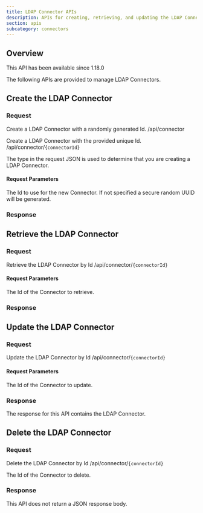 ```yaml
---
title: LDAP Connector APIs
description: APIs for creating, retrieving, and updating the LDAP Connector
section: apis
subcategory: connectors
---
```


## Overview

<Aside type="version">
This API has been available since 1.18.0
</Aside>

The following APIs are provided to manage LDAP Connectors.

## Create the LDAP Connector

### Request

<APIAuthentication icon="lock">Create a LDAP Connector with a randomly generated Id.</APIAuthentication>
<APIURI method="POST">/api/connector</APIURI>

<APIAuthentication icon="lock">Create a LDAP Connector with the provided unique Id.</APIAuthentication>
<APIURI method="POST">/api/connector/`{connectorId}`</APIURI>

The <InlineField>type</InlineField> in the request JSON is used to determine that you are creating a LDAP Connector.

#### Request Parameters

<APIBlock>
  <APIField name="connectorId" type="UUID" optional defaults="secure random UUID">
    The Id to use for the new Connector. If not specified a secure random UUID will be generated.
  </APIField>
</APIBlock>

<LdapRequestBody />

### Response

<StandardPostResponseCodes never_search_error />

<LdapResponseBody />

## Retrieve the LDAP Connector

### Request

<APIAuthentication icon="lock">Retrieve the LDAP Connector by Id</APIAuthentication>
<APIURI method="GET">/api/connector/`{connectorId}`</APIURI>

#### Request Parameters

<APIBlock>
  <APIField name="connectorId" type="UUID" required>
    The Id of the Connector to retrieve.
  </APIField>
</APIBlock>

### Response

<StandardGetResponseCodes never_search_error />

<LdapResponseBody />

## Update the LDAP Connector

<GenericUpdateExplanationFragment capitalized_object_name="LDAP Connector" />

### Request

<APIAuthentication icon="lock">Update the LDAP Connector by Id</APIAuthentication>
<APIURI method="PUT">/api/connector/`{connectorId}`</APIURI>

<PatchSupport api_endpoint="pass:normal[/api/connector/`{connectorId}`]" />

#### Request Parameters

<APIBlock>
  <APIField name="connectorId" type="UUID" required>
    The Id of the Connector to update.
  </APIField>
</APIBlock>

<LdapRequestBody />

### Response

The response for this API contains the LDAP Connector.

<StandardPutResponseCodes never_search_error />

<LdapResponseBody />

## Delete the LDAP Connector

### Request

<APIAuthentication icon="lock">Delete the LDAP Connector by Id</APIAuthentication>
<APIURI method="DELETE">/api/connector/`{connectorId}`</APIURI>

<APIBlock>
  <APIField name="connectorId" type="UUID" required>
    The Id of the Connector to delete.
  </APIField>
</APIBlock>

### Response

This API does not return a JSON response body.

<StandardDeleteResponseCodes never_search_error />

